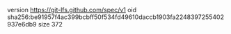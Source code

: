 version https://git-lfs.github.com/spec/v1
oid sha256:be91957f4ac399bcbff50f534fd49610daccb1903fa2248397255402937e6db9
size 372
